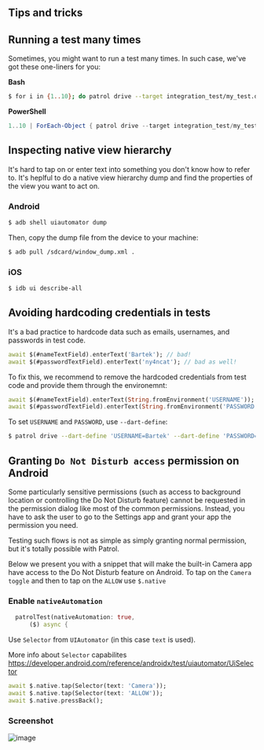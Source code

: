 ## Tips and tricks

## Running a test many times

Sometimes, you might want to run a test many times. In such case, we've got
these one-liners for you:

**Bash**

```bash
$ for i in {1..10}; do patrol drive --target integration_test/my_test.dart; done
```

**PowerShell**

```powershell
1..10 | ForEach-Object { patrol drive --target integration_test/my_test.dart }
```

## Inspecting native view hierarchy

It's hard to tap on or enter text into something you don't know how to refer to.
It's heplful to do a native view hierarchy dump and find the properties of the
view you want to act on.

### Android

```bash
$ adb shell uiautomator dump
```

Then, copy the dump file from the device to your machine:

```bash
$ adb pull /sdcard/window_dump.xml .
```

### iOS

```bash
$ idb ui describe-all
```

## Avoiding hardcoding credentials in tests

It's a bad practice to hardcode data such as emails, usernames, and passwords in
test code.

```dart
await $(#nameTextField).enterText('Bartek'); // bad!
await $(#passwordTextField).enterText('ny4ncat'); // bad as well!
```

To fix this, we recommend to remove the hardcoded credentials from test code and
provide them through the environemnt:

```dart
await $(#nameTextField).enterText(String.fromEnvironment('USERNAME'));
await $(#passwordTextField).enterText(String.fromEnvironment('PASSWORD'));
```

To set `USERNAME` and `PASSWORD`, use `--dart-define`:

```bash
$ patrol drive --dart-define 'USERNAME=Bartek' --dart-define 'PASSWORD=ny4ncat'
```

## Granting `Do Not Disturb access` permission on Android
Some particularly sensitive permissions (such as access to background location or controlling the Do Not Disturb feature) cannot be requested in the permission dialog like most of the common permissions. Instead, you have to ask the user to go to the Settings app and grant your app the permission you need.

Testing such flows is not as simple as simply granting normal permission, but it's totally possible with Patrol.

Below we present you with a snippet that will make the built-in Camera app have access to the Do Not Disturb feature on Android.
To tap on the `Camera toggle` and then to tap on the `ALLOW` use `$.native`

### Enable `nativeAutomation`
```dart
  patrolTest(nativeAutomation: true,
      ($) async {
```
Use `Selector` from `UIAutomator` (in this case `text` is used). 

More info about `Selector` capabilites https://developer.android.com/reference/androidx/test/uiautomator/UiSelector

```dart
await $.native.tap(Selector(text: 'Camera'));
await $.native.tap(Selector(text: 'ALLOW'));
await $.native.pressBack();
```
### Screenshot
![image](https://user-images.githubusercontent.com/10289319/194897313-849b8b84-df7a-4bf3-9b06-bb2782876d03.png)
